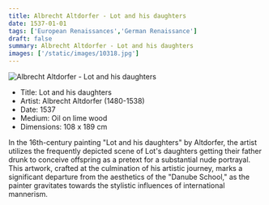 ```yaml
---
title: Albrecht Altdorfer - Lot and his daughters
date: 1537-01-01
tags: ['European Renaissances','German Renaissance']
draft: false
summary: Albrecht Altdorfer - Lot and his daughters
images: ['/static/images/10318.jpg']
---
```


![Albrecht Altdorfer - Lot and his daughters](/static/images/10318.jpg)

* Title: Lot and his daughters
* Artist: Albrecht Altdorfer (1480-1538)
* Date: 1537
* Medium: Oil on lime wood
* Dimensions: 108 x 189 cm

In the 16th-century painting "Lot and his daughters" by Altdorfer, the artist utilizes the frequently depicted scene of Lot's daughters getting their father drunk to conceive offspring as a pretext for a substantial nude portrayal. This artwork, crafted at the culmination of his artistic journey, marks a significant departure from the aesthetics of the "Danube School," as the painter gravitates towards the stylistic influences of international mannerism.
